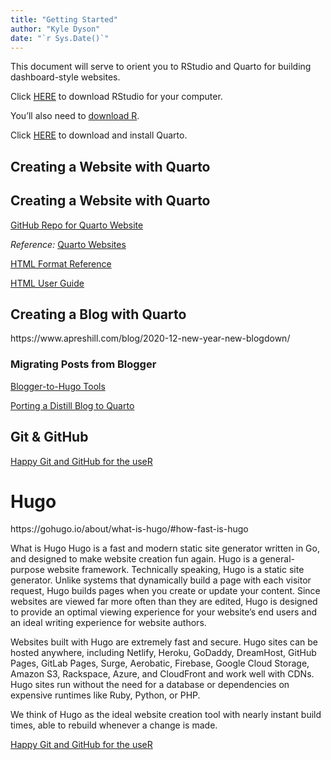 ```yaml
---
title: "Getting Started"
author: "Kyle Dyson"
date: "`r Sys.Date()`"
---
```


This document will serve to orient you to RStudio and Quarto for building dashboard-style websites.

Click [HERE](https://www.rstudio.com/products/rstudio/) to download RStudio for your computer.

  You'll also need to [download R](https://www.r-project.orghttps://www.r-project.org).

Click [HERE](https://quarto.org/docs/get-started/) to download and install Quarto.


## Creating a Website with Quarto



## Creating a Website with Quarto

[GitHub Repo for Quarto Website](https://github.com/quarto-dev/quarto-web)

*Reference:* [Quarto Websites](https://quarto.org/docs/websites/)



[HTML Format Reference](https://quarto.org/docs/reference/formats/html.html)

[HTML User Guide](https://quarto.org/docs/output-formats/html-basics.html)


## Creating a Blog with Quarto

https://www.apreshill.com/blog/2020-12-new-year-new-blogdown/

### Migrating Posts from Blogger

[Blogger-to-Hugo Tools](https://gohugo.io/tools/migrations/#blogger)


[Porting a Distill Blog to Quarto](https://blog.djnavarro.net/posts/2022-04-20_porting-to-quarto/)


## Git & GitHub


[Happy Git and GitHub for the useR](https://happygitwithr.com)

# Hugo

https://gohugo.io/about/what-is-hugo/#how-fast-is-hugo

What is Hugo
Hugo is a fast and modern static site generator written in Go, and designed to make website creation fun again.
Hugo is a general-purpose website framework. Technically speaking, Hugo is a static site generator. Unlike systems that dynamically build a page with each visitor request, Hugo builds pages when you create or update your content. Since websites are viewed far more often than they are edited, Hugo is designed to provide an optimal viewing experience for your website’s end users and an ideal writing experience for website authors.

Websites built with Hugo are extremely fast and secure. Hugo sites can be hosted anywhere, including Netlify, Heroku, GoDaddy, DreamHost, GitHub Pages, GitLab Pages, Surge, Aerobatic, Firebase, Google Cloud Storage, Amazon S3, Rackspace, Azure, and CloudFront and work well with CDNs. Hugo sites run without the need for a database or dependencies on expensive runtimes like Ruby, Python, or PHP.

We think of Hugo as the ideal website creation tool with nearly instant build times, able to rebuild whenever a change is made.


[Happy Git and GitHub for the useR](https://happygitwithr.com)

